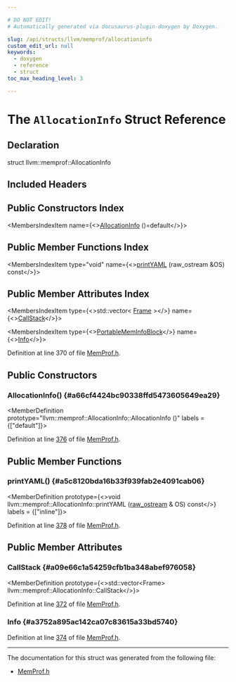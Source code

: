 ```yaml
---

# DO NOT EDIT!
# Automatically generated via docusaurus-plugin-doxygen by Doxygen.

slug: /api/structs/llvm/memprof/allocationinfo
custom_edit_url: null
keywords:
  - doxygen
  - reference
  - struct
toc_max_heading_level: 3

---
```





# The `AllocationInfo` Struct Reference

<DoxygenPage pluginConfig={pluginConfig}>



## Declaration

<CodeBlock>struct llvm::memprof::AllocationInfo</CodeBlock>

## Included Headers

<IncludesList>
<IncludesListItem
  filePath="llvm/ProfileData/MemProf.h"
  permalink="/docs/api/files/include/include/llvm/include/llvm/profiledata/memprof-h"
  isLocal="true" />
</IncludesList>

## Public Constructors Index

<MembersIndex>

<MembersIndexItem
  name={<><a href="#a66cf4424bc90338ffd5473605649ea29">AllocationInfo</a> ()=default</>}>
</MembersIndexItem>

</MembersIndex>

## Public Member Functions Index

<MembersIndex>

<MembersIndexItem
  type="void"
  name={<><a href="#a5c8120bda16b33f939fab2e4091cab06">printYAML</a> (raw&#95;ostream &amp;OS) const</>}>
</MembersIndexItem>

</MembersIndex>

## Public Member Attributes Index

<MembersIndex>

<MembersIndexItem
  type={<>std::vector&lt; <a href="/docs/api/structs/llvm/memprof/frame">Frame</a> &gt;</>}
  name={<><a href="#a09e66c1a54259cfb1ba348abef976058">CallStack</a></>}>
</MembersIndexItem>

<MembersIndexItem
  type={<><a href="/docs/api/structs/llvm/memprof/portablememinfoblock">PortableMemInfoBlock</a></>}
  name={<><a href="#a3752a895ac142ca07c83615a33bd5740">Info</a></>}>
</MembersIndexItem>

</MembersIndex>


Definition at line 370 of file <a href="/docs/api/files/include/include/llvm/include/llvm/profiledata/memprof-h">MemProf.h</a>.

<SectionDefinition>

## Public Constructors

### AllocationInfo() {#a66cf4424bc90338ffd5473605649ea29}

<MemberDefinition
  prototype="llvm::memprof::AllocationInfo::AllocationInfo ()"
  labels = {["default"]}>

Definition at line <a href="/docs/api/files/include/include/llvm/include/llvm/profiledata/memprof-h/#l00376">376</a> of file <a href="/docs/api/files/include/include/llvm/include/llvm/profiledata/memprof-h">MemProf.h</a>.
</MemberDefinition>

</SectionDefinition>

<SectionDefinition>

## Public Member Functions

### printYAML() {#a5c8120bda16b33f939fab2e4091cab06}

<MemberDefinition
  prototype={<>void llvm::memprof::AllocationInfo::printYAML (<a href="/docs/api/classes/llvm/raw-ostream">raw&#95;ostream</a> &amp; OS) const</>}
  labels = {["inline"]}>

Definition at line <a href="/docs/api/files/include/include/llvm/include/llvm/profiledata/memprof-h/#l00378">378</a> of file <a href="/docs/api/files/include/include/llvm/include/llvm/profiledata/memprof-h">MemProf.h</a>.
</MemberDefinition>

</SectionDefinition>

<SectionDefinition>

## Public Member Attributes

### CallStack {#a09e66c1a54259cfb1ba348abef976058}

<MemberDefinition
  prototype={<>std::vector&lt;Frame&gt; llvm::memprof::AllocationInfo::CallStack</>}>

Definition at line <a href="/docs/api/files/include/include/llvm/include/llvm/profiledata/memprof-h/#l00372">372</a> of file <a href="/docs/api/files/include/include/llvm/include/llvm/profiledata/memprof-h">MemProf.h</a>.
</MemberDefinition>

### Info {#a3752a895ac142ca07c83615a33bd5740}

<MemberDefinition
  prototype="PortableMemInfoBlock llvm::memprof::AllocationInfo::Info">

Definition at line <a href="/docs/api/files/include/include/llvm/include/llvm/profiledata/memprof-h/#l00374">374</a> of file <a href="/docs/api/files/include/include/llvm/include/llvm/profiledata/memprof-h">MemProf.h</a>.
</MemberDefinition>

</SectionDefinition>

<hr/>

The documentation for this struct was generated from the following file:

<ul>
<li><a href="/docs/api/files/include/include/llvm/include/llvm/profiledata/memprof-h">MemProf.h</a></li>
</ul>

</DoxygenPage>
